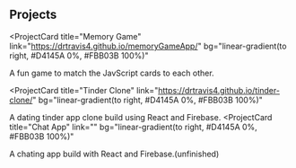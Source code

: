 ## Projects

<ProjectCard
  title="Memory Game"
  link="https://drtravis4.github.io/memoryGameApp/"
  bg="linear-gradient(to right, #D4145A 0%, #FBB03B 100%)"
>
  A fun game to match the JavScript cards to each other.
</ProjectCard>

<ProjectCard
  title="Tinder Clone"
  link="https://drtravis4.github.io/tinder-clone/"
  bg="linear-gradient(to right, #D4145A 0%, #FBB03B 100%)"
>
  A dating tinder app clone build using React and Firebase.
</ProjectCard>
<ProjectCard
  title="Chat App"
  link=""
  bg="linear-gradient(to right, #D4145A 0%, #FBB03B 100%)"
>
  A chating app build with React and Firebase.(unfinished)
</ProjectCard>
